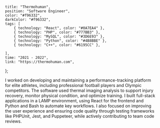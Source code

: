     title: "Thermohuman",
    position: "Software Engineer",
    color: "#f96332",
    darkColor: "#f96332",
    tags: [
        { technology: "React", color: "#0A7EA4" },
        { technology: "PHP", color: "#777BB3" },
        { technology: "MySQL", color: "#3D6E93" },
        { technology: "Python", color: "#4B8BBE" },
        { technology: "C++", color: "#6195CC" },

    ],
    time: "2021 - 2022",
    link: "https://thermohuman.com",
};

I worked on developing and maintaining a performance-tracking platform for elite athletes, including professional football players and Olympic competitors. The software used thermal imaging analysis to support injury recovery, monitor physical condition, and optimize training. I built full-stack applications in a LAMP environment, using React for the frontend and Python and Bash to automate key workflows. I also focused on improving the user experience and ensuring code quality through testing frameworks like PHPUnit, Jest, and Puppeteer, while actively contributing to team code reviews.